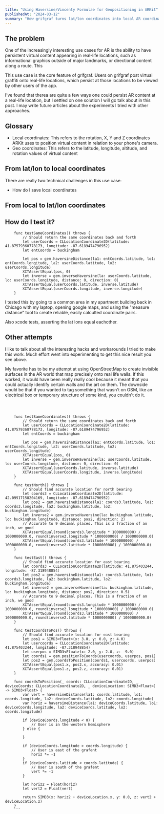 ```yaml
---
title: "Using Haversine/Vincenty Formulae for Geopositioning in ARKit"
publishedAt: "2024-03-12"
summary: "How grifgraf turns lat/lon coordinates into local AR coordinates"
---
```


## The problem

One of the increasingly interesting use cases for AR is the ability to have persistent virtual content appearing in real-life locations, such as informational graphics outside of major landmarks, or directional content along a route. This

This use case is the core feature of grifgraf. Users on grifgraf post virtual graffiti onto real-life locations, which persist at those locations to be viewed by other users of the app.

I've found that therea are quite a few ways one could persist AR content at a real-life location, but I settled on one solution I will go talk about in this post. I may write future articles about the experiments I tried with other approaches.

## Glossary

- Local coordinates: This refers to the rotation, X, Y and Z coordinates ARKit uses to position virtual content in relation to your phone's camera.
- Geo coordinates: This refers to the latitude, longitude, altitude, and rotation values of virtual content

## From lat/lon to local coordinates

There are really two technical challenges in this use case:

- How do I save local coordinates

## From local to lat/lon coordinates

## How do I test it?

```
    func testSameCoordinates() throws {
        // Should return the same coordinates back and forth
        let userCoords = CLLocationCoordinate2D(latitude: 41.87579360778173, longitude: -87.6189474796952)
        let entCoords = buckingham

        let pos = gem.haversineDistance(la1: entCoords.latitude, lo1: entCoords.longitude, la2: userCoords.latitude, lo2: userCoords.longitude)
        XCTAssertEqual(pos, 0)
        let inverse = gem.inverseHaversine(la: userCoords.latitude, lo: userCoords.longitude, distance: 0, direction: 0)
        XCTAssertEqual(userCoords.latitude, inverse.latitude)
        XCTAssertEqual(userCoords.longitude, inverse.longitude)
    }
```

I tested this by going to a common area in my apartment building back in Chicago with my laptop, opening google maps, and using the "measure distance" tool to create reliable, easily calculted coordinate pairs.

Also xcode tests, asserting the lat lons equal eachother.

## Other attempts

I like to talk about all the interesting hacks and workarounds I tried to make this work. Much effort went into experimenting to get this nice result you see above.

My favorite has to be my attempt at using OpenStreetMap to create invisible surfaces in the AR world that map precisely onto real life walls.
If this worked, it would have been really really cool because it meant that you could actually identify certain walls and the art on them.
The downside would be that if you wanted to tag something that wasn't on OSM, like an electrical box or temporary structure of some kind, you couldn't do it.

```



    func testSameCoordinates() throws {
        // Should return the same coordinates back and forth
        let userCoords = CLLocationCoordinate2D(latitude: 41.87579360778173, longitude: -87.6189474796952)
        let entCoords = buckingham

        let pos = gem.haversineDistance(la1: entCoords.latitude, lo1: entCoords.longitude, la2: userCoords.latitude, lo2: userCoords.longitude)
        XCTAssertEqual(pos, 0)
        let inverse = gem.inverseHaversine(la: userCoords.latitude, lo: userCoords.longitude, distance: 0, direction: 0)
        XCTAssertEqual(userCoords.latitude, inverse.latitude)
        XCTAssertEqual(userCoords.longitude, inverse.longitude)
    }

    func testNorth() throws {
        // Should find accurate location for north bearing
        let coords3 = CLLocationCoordinate2D(latitude: 42.09917158204169, longitude: -87.6189474796952)
        let pos2 = gem.haversineDistance(la1: coords3.latitude, lo1: coords3.longitude, la2: buckingham.latitude, lo2: buckingham.longitude)
        let inverse2 = gem.inverseHaversine(la: buckingham.latitude, lo: buckingham.longitude, distance: pos2, direction: 2)
        // Accurate to 9 decimal places. This is a fraction of an inch, we good
        XCTAssertEqual(round(coords3.longitude * 1000000000) / 1000000000.0, round(inverse2.longitude * 1000000000) / 1000000000.0)
        XCTAssertEqual(round(coords3.latitude * 1000000000) / 1000000000.0, round(inverse2.latitude * 1000000000) / 1000000000.0)
    }

    func testEast() throws {
        // Should find accurate location for east bearing
        let coords3 = CLLocationCoordinate2D(latitude: 41.875403244, longitude: -87.318948854)
        let pos2 = gem.haversineDistance(la1: coords3.latitude, lo1: coords3.longitude, la2: buckingham.latitude, lo2: buckingham.longitude)
        let inverse2 = gem.inverseHaversine(la: buckingham.latitude, lo: buckingham.longitude, distance: pos2, direction: 0.5)
        // Accurate to 9 decimal places. This is a fraction of an inch, we good
        XCTAssertEqual(round(coords3.longitude * 1000000000) / 1000000000.0, round(inverse2.longitude * 1000000000) / 1000000000.0)
        XCTAssertEqual(round(coords3.latitude * 1000000000) / 1000000000.0, round(inverse2.latitude * 1000000000) / 1000000000.0)
    }

    func testCoordsToPos() throws {
        // Should find accurate location for east bearing
        let pos1 = SIMD3<Float>(x: 3.0, y: 0.0, z: 4.0)
        let usercoords = CLLocationCoordinate2D(latitude: 41.875403244, longitude: -87.318948854)
        let userpos = SIMD3<Float>(x: 2.0, y: 2.0, z: -9.0)
        let coords1 = gem.positionToCoords(usercoords, userpos, pos1)
        let pos2 = gem.coordsToPosition(coords1, usercoords, userpos)
        XCTAssertEqual(pos1.x, pos2.x, accuracy: 0.01)
        XCTAssertEqual(pos1.z, pos2.z, accuracy: 0.01)
    }

```

````
    func coordsToPosition(_ coords: CLLocationCoordinate2D, _ deviceCoords: CLLocationCoordinate2D, _ deviceLocation: SIMD3<Float>) -> SIMD3<Float> {
        var vert = haversineDistance(la1: coords.latitude, lo1: coords.longitude, la2: deviceCoords.latitude, lo2: coords.longitude)
        var horiz = haversineDistance(la1: deviceCoords.latitude, lo1: deviceCoords.longitude, la2: deviceCoords.latitude, lo2: coords.longitude)

        if (deviceCoords.longitude < 0) {
            // User is in the western hemisphere
        } else {

        }

        if (deviceCoords.longitude > coords.longitude) {
            // User is east of the grafent
            horiz *= -1
        }
        if (deviceCoords.latitude < coords.latitude) {
            // User is south of the grafent
            vert *= -1
        }

        let horiz2 = Float(horiz)
        let vert2 = Float(vert)

        return SIMD3(x: horiz2 + deviceLocation.x, y: 0.0, z: vert2 + deviceLocation.z)
    }
    ```
````
